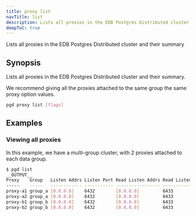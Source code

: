 ```yaml
---
title: proxy list
navTitle: list
description: Lists all proxies in the EDB Postgres Distributed cluster and their summary
deepToC: true
---
```


Lists all proxies in the EDB Postgres Distributed cluster and their summary

## Synopsis

Lists all proxies in the EDB Postgres Distributed cluster and their summary.

We recommend giving all the proxies attached to the same group the same proxy
option values.

```sh
pgd proxy list [flags]
```

## Examples

### Viewing all proxies

In this example, we have a multi-group cluster, with 2 proxies attached to each data group.

```sh
$ pgd list
__OUTPUT__
Proxy    Group   Listen Addrs Listen Port Read Listen Addrs Read Listen Port
-----    -----   ------------ ----------- ----------------- ----------------
proxy-a1 group_a [0.0.0.0]    6432        [0.0.0.0]         6433
proxy-a2 group_a [0.0.0.0]    6432        [0.0.0.0]         6433
proxy-b1 group_b [0.0.0.0]    6432        [0.0.0.0]         6433
proxy-b2 group_b [0.0.0.0]    6432        [0.0.0.0]         6433
```
